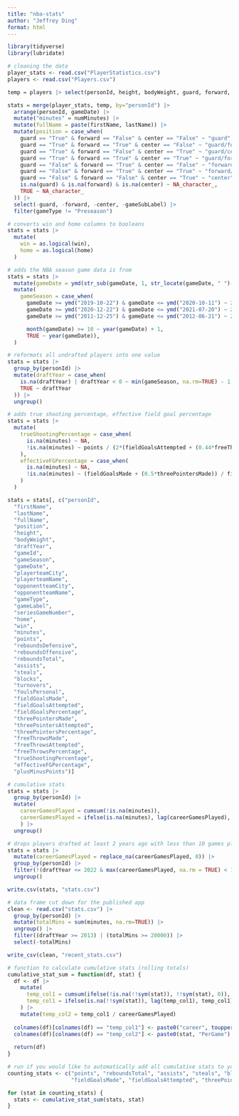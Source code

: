 ```yaml
---
title: "nba-stats"
author: "Jeffrey Ding"
format: html
---
```


```r
library(tidyverse)
library(lubridate)
```


```r
# cleaning the data
player_stats <- read.csv("PlayerStatistics.csv")
players <- read.csv("Players.csv")

temp = players |> select(personId, height, bodyWeight, guard, forward, center, draftYear)

stats = merge(player_stats, temp, by="personId") |>
  arrange(personId, gameDate) |> 
  mutate("minutes" = numMinutes) |>
  mutate(fullName = paste(firstName, lastName)) |>
  mutate(position = case_when(
    guard == "True" & forward == "False" & center == "False" ~ "guard",
    guard == "True" & forward == "True" & center == "False" ~ "guard/forward",
    guard == "True" & forward == "False" & center == "True" ~ "guard/center",
    guard == "True" & forward == "True" & center == "True" ~ "guard/forward/center",
    guard == "False" & forward == "True" & center == "False" ~ "forward",
    guard == "False" & forward == "True" & center == "True" ~ "forward/center",
    guard == "False" & forward == "False" & center == "True" ~ "center",
    is.na(guard) & is.na(forward) & is.na(center) ~ NA_character_,
    TRUE ~ NA_character_
  )) |> 
  select(-guard, -forward, -center, -gameSubLabel) |>
  filter(gameType != "Preseason")

# converts win and home columns to booleans
stats = stats |>
  mutate(
    win = as.logical(win),
    home = as.logical(home)
  )

# adds the NBA season game data is from
stats = stats |>
  mutate(gameDate = ymd(str_sub(gameDate, 1, str_locate(gameDate, " ")[,1]-1))) %>%
  mutate(
    gameSeason = case_when(
      gameDate >= ymd("2019-10-22") & gameDate <= ymd("2020-10-11") ~ 2020,  # 2019-2020 bubble season
      gameDate >= ymd("2020-12-22") & gameDate <= ymd("2021-07-20") ~ 2021,  # 2020-2021 late start due to Bubble
      gameDate >= ymd("2011-12-25") & gameDate <= ymd("2012-06-21") ~ 2012,  # 2011-2012 lockout season

      month(gameDate) >= 10 ~ year(gameDate) + 1,
      TRUE ~ year(gameDate)),
  )

# reformats all undrafted players into one value
stats = stats |> 
  group_by(personId) |>
  mutate(draftYear = case_when(
    is.na(draftYear) | draftYear < 0 ~ min(gameSeason, na.rm=TRUE) - 1, 
    TRUE ~ draftYear
  )) |>
  ungroup()

# adds true shooting percentage, effective field goal percentage
stats = stats |> 
  mutate(
    trueShootingPercentage = case_when(
      is.na(minutes) ~ NA,
      !is.na(minutes) ~ points / (2*(fieldGoalsAttempted + (0.44*freeThrowsAttempted)))
    ),
    effectiveFGPercentage = case_when(
      is.na(minutes) ~ NA,
      !is.na(minutes) ~ (fieldGoalsMade + (0.5*threePointersMade)) / fieldGoalsAttempted
    )
  )

stats = stats[, c("personId",
  "firstName",
  "lastName",
  "fullName",
  "position",
  "height",
  "bodyWeight",
  "draftYear",
  "gameId",
  "gameSeason",
  "gameDate",
  "playerteamCity",
  "playerteamName",
  "opponentteamCity",
  "opponentteamName",
  "gameType",
  "gameLabel",
  "seriesGameNumber",
  "home",
  "win",
  "minutes",
  "points",
  "reboundsDefensive",
  "reboundsOffensive",
  "reboundsTotal",
  "assists",
  "steals",
  "blocks",
  "turnovers",
  "foulsPersonal",
  "fieldGoalsMade",
  "fieldGoalsAttempted",
  "fieldGoalsPercentage",
  "threePointersMade",
  "threePointersAttempted",
  "threePointersPercentage",
  "freeThrowsMade",
  "freeThrowsAttempted",
  "freeThrowsPercentage",
  "trueShootingPercentage",
  "effectiveFGPercentage",
  "plusMinusPoints")]

# cumulative stats
stats = stats |> 
  group_by(personId) |> 
  mutate(
    careerGamesPlayed = cumsum(!is.na(minutes)),
    careerGamesPlayed = ifelse(is.na(minutes), lag(careerGamesPlayed), careerGamesPlayed)
    ) |> 
  ungroup()

# drops players drafted at least 2 years ago with less than 10 games played
stats = stats |> 
  mutate(careerGamesPlayed = replace_na(careerGamesPlayed, 0)) |>
  group_by(personId) |> 
  filter(!(draftYear <= 2022 & max(careerGamesPlayed, na.rm = TRUE) < 10)) |> 
  ungroup()

write.csv(stats, "stats.csv")
```

```r
# data frame cut down for the published app
clean <- read.csv("stats.csv") |>
  group_by(personId) |>
  mutate(totalMins = sum(minutes, na.rm=TRUE)) |>
  ungroup() |>
  filter((draftYear >= 2013) | (totalMins >= 20000)) |>
  select(-totalMins)

write_csv(clean, "recent_stats.csv")
```


```r
# function to calculate cumulative stats (rolling totals)
cumulative_stat_sum = function(df, stat) {
  df <- df |>
    mutate(
      temp_col1 = cumsum(ifelse(!is.na(!!sym(stat)), !!sym(stat), 0)),
      temp_col1 = ifelse(is.na(!!sym(stat)), lag(temp_col1), temp_col1)
    ) |>
    mutate(temp_col2 = temp_col1 / careerGamesPlayed)
  
  colnames(df)[colnames(df) == "temp_col1"] <- paste0("career", toupper(str_sub(stat, 1, 1)), str_sub(stat, 2, nchar(stat)))
  colnames(df)[colnames(df) == "temp_col2"] <- paste0(stat, "PerGame")
  
  return(df)
}
```

```r
# run if you would like to automatically add all cumulative stats to your data frame (might make things run slow)
counting_stats <- c("points", "reboundsTotal", "assists", "steals", "blocks", "turnovers",
                    "fieldGoalsMade", "fieldGoalsAttempted", "threePointersMade", "threePointersAttempted", "freeThrowsMade", "freeThrowsAttempted")

for (stat in counting_stats) {
  stats <- cumulative_stat_sum(stats, stat)
}
```